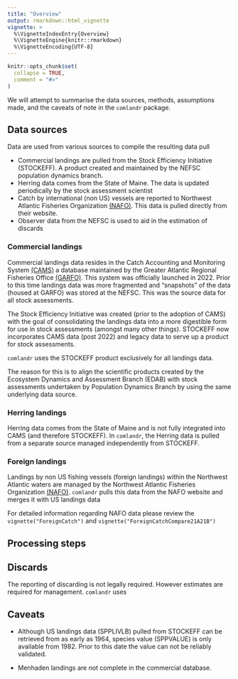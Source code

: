 ```yaml
---
title: "Overview"
output: rmarkdown::html_vignette
vignette: >
  %\VignetteIndexEntry{Overview}
  %\VignetteEngine{knitr::rmarkdown}
  %\VignetteEncoding{UTF-8}
---
```


```r
knitr::opts_chunk$set(
  collapse = TRUE,
  comment = "#>"
)
```


We will attempt to summarise the data sources, methods, assumptions made, and the caveats of note in the `comlandr` package.

## Data sources

Data are used from various sources to compile the resulting data pull

* Commercial landings are pulled from the Stock Efficiency Initiative (STOCKEFF). A product created and maintained by the NEFSC population dynamics branch.
* Herring data comes from the State of Maine. The data is updated periodically by the stock assessment scientist
* Catch by international (non US) vessels are reported to Northwest Atlantic Fisheries Organization [(NAFO)](https://www.nafo.int/). This data is pulled directly from their website.
* Observer data from the NEFSC is used to aid in the estimation of discards

### Commercial landings 

Commercial landings data resides in the Catch Accounting and Monitoring System [(CAMS)](https://www.greateratlantic.fisheries.noaa.gov/ro/fso/reports/cams/cams_documentation/) a database maintained by the Greater Atlantic Regional Fisheries Office [(GARFO)](https://www.fisheries.noaa.gov/about/greater-atlantic-regional-fisheries-office). This system was officially launched in 2022. Prior to this time landings data was more fragmented and "snapshots" of the data (housed at GARFO) was stored at the NEFSC. This was the source data for all stock assessments.

The Stock Efficiency Initiative was created (prior to the adoption of CAMS) with the goal of consolidating the landings data into a more digestible form for use in stock assessments (amongst many other things). STOCKEFF now incorporates CAMS data (post 2022) and legacy data to serve up a product for stock assessments.

`comlandr` uses the STOCKEFF product exclusively for all landings data.

The reason for this is to align the scientific products created by the Ecosystem Dynamics and Assessment Branch (EDAB) with stock assessments undertaken by Population Dynamics Branch by using the same underlying data source.

### Herring landings

Herring data comes from the State of Maine and is not fully integrated into CAMS (and therefore STOCKEFF). In `comlandr`, the Herring data is pulled from a separate source managed independently from STOCKEFF.

### Foreign landings

Landings by non US fishing vessels (foreign landings) within the Northwest Atlantic waters are managed by the Northwest Atlantic Fisheries Organization [(NAFO)](https://www.nafo.int/). `comlandr` pulls this data from the NAFO website and merges it with US landings data

For detailed information regarding NAFO data please review the `vignette("ForeignCatch")` and `vignette("ForeignCatchCompare21A21B")`

## Processing steps

## Discards

The reporting of discarding is not legally required. However estimates are required for management. `comlandr` uses 

## Caveats

* Although US landings data (SPPLIVLB) pulled from STOCKEFF can be retrieved from as early as 1964, species value (SPPVALUE) is only available from 1982. Prior to this date the value can not be reliably validated.

* Menhaden landings are not complete in the commercial database. 
